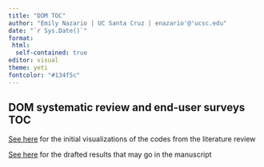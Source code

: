 ```yaml
---
title: "DOM TOC"
author: "Emily Nazario | UC Santa Cruz | enazario'@'ucsc.edu"
date: "`r Sys.Date()`"
format:
 html: 
  self-contained: true
editor: visual
theme: yeti
fontcolor: "#134f5c"
---
```


## DOM systematic review and end-user surveys TOC

[See here](lit_codes_explore.html) for the initial visualizations of the codes from the literature review

[See here](draft_results.html) for the drafted results that may go in the manuscript
